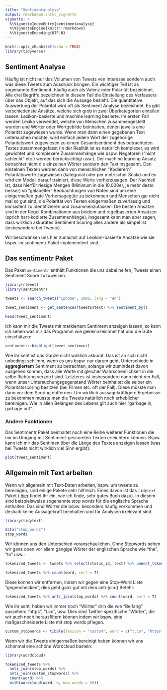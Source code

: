 ```yaml
---
title: "Sentimentanalyse"
output: rmarkdown::html_vignette
vignette: >
  %\VignetteIndexEntry{sentimentanalyse}
  %\VignetteEngine{knitr::rmarkdown}
  %\VignetteEncoding{UTF-8}
---
```



```r
knitr::opts_chunk$set(echo = TRUE)
library(tidyverse)
```

## Sentiment Analyse

Häufig ist nicht nur das Volumen von Tweets von Interesse sondern auch was diese Tweets zum Ausdruck bringen. Ein wichtiger Teil ist as sogenannte Sentiment, häufig auch als Valenz oder Polarität bezeichnet. Alle drei Begriffe bezeichnen in diesem Fall die Einstellung des Verfassers über das Objekt, auf das sich die Aussage bezieht. Die quantitative Auswertung der Polarität wird oft als Sentiment Analyse bezeichnet. Es gibt verschiedenste Ansätze, welche sich grob in zwei Überkategorien einteilen lassen: Lexikon-basierte und machine learning basierte. Im ersten Fall werden Lexika verwendet, welche von Menschen zusammengestellt wurden und Wörter oder Wortgebilde beinhalten, denen jeweils eine Polarität zugewiesen wurde. Wenn man dann einen gegebenen Text untersuchen möchte, wird einfach jedem Wort der zugehörige Polaritätswert zugewiesen zu einem Gesamtsentiment des betrachteten Textes zusammengefasst (in der Realität ist es natürlich komplexer, es wird gewichtet und komplexere Zusammenhänge wie bspw. Negatoren ("nicht schlecht" etc.) werden berücksichtigt usw.). Der machine learning Ansatz betrachtet nicht die einzelnen Wörter sondern den Text insgesamt. Den einzelnen Texten werden dann von menschlichen "Kodierern" Polaritätswerte zugewiesen (kategorial oder per metrischer Scala) und es wird ein Modell darauf trainiert, diese Werte vorherzusagen. Der Nachteil ist, dass hierfür riesige Mengen (Minimum in die 10.000er, je mehr desto besser) so "gelabelter" Beobachtungen von Nöten sind um eine einigermaßen gute Vorhersagegüte zu bekommen und Menschen gar nicht mal so gut sind, die Polarität von Texten einigermaßen zuverlässig und konsistent zu identifizieren und zusammenzufassen. Die besten Ansätze sind in der Regel Kombinationen aus beidem und regelbasierten Ansätzen (sprich hart-kodierte Zusammenhänge), insgesamt kann man aber sagen, dass wirklich akkurates Sentiment Scoring alles andere als simpel ist (insbesondere bei Tweets).

Wir beschränken uns hier zunächst auf Lexikon-basierte Ansätze wie sie bspw. im sentimentr Paket implementiert sind. 

## Das sentimentr Paket

Das Paket `sentimentr` enthält Funktionen die uns dabei helfen, Tweets einen Sentiment Score zuzuweisen. 

```r
library(rtweet)
library(sentimentr)

tweets <- search_tweets("iphone", 1000, lang = "en")

tweet_sentiment <- get_sentences(tweets$text) %>% sentiment_by()

head(tweet_sentiment)

```


Ich kann mir die Tweets mit markiertem Sentiment anzeigen lassen, so kann ich sehen was mir das Programm wie gekeinnzeichnet hat und die Güte einschätzen:

```r
sentimentr::highlight(tweet_sentiment)

```

Wie ihr seht ist das Ganze nicht wirklich akkurat. Das ist an sich nicht unbedingt schlimm, wenn es uns bspw. nur darum geht, Unterschiede in **aggregiertem** Sentiment zu betrachten, solange wir zumindest davon ausgehen können, dass alle Werte mit gleicher Wahrscheinlichkeit in die selbe Richtung verzerrt sind. Letzteres ist insbesondere dann nicht der Fall, wenn unser Untersuchungsgegenstand Wörter beinhaltet die selber ein Polaritätsscoring besitzen (bei Filmen etc. oft der Fall). Diese müsste man dann vor dem Scoring entfernen. Um wirklich aussagekräftigere Ergebnisse zu bekommen müsste man die Tweets natürlich noch erheblicher bereinigen. Wie in allen Belangen des Lebens gilt auch hier "garbage in, garbage out".

### Andere Funktionen

Das Sentimentr Paket beinhaltet noch eine Reihe weiterer Funktionen die mir im Umgang mit Sentiment-gescoreten Texten erleichtern können. Bspw. kann ich mir das Sentimen über die Länge des Textes anzeigen lassen (was bei Tweets nicht wirklich viel Sinn ergibt):

```r
plot(tweet_sentiment)
```


## Allgemein mit Text arbeiten

Wenn wir allgemein mit Text-Daten arbeiten, bspw. um tweets zu bereinigen, sind einige Pakete sehr hilfreich. Eines davon ist das `tidytext` Paket ( [hier](https://www.tidytextmining.com/index.html) findet ihr ein, wie ich finde, sehr gutes Buch dazu). In diesem sind beispielsweise sogenannte _stop words_ für die englische Sprache enthalten. Das sind Wörter die bspw. besonders häufig vorkommen und deshalb keine Aussagekraft beinhalten und für Analysen irrelevant sind.

```r
library(tidytext)

data("stop_words")
stop_words

```

Wir können uns den Unterschied veranschaulichen. Ohne Stopwords sehen wir ganz oben vor allem gängige Wörter der englischen Sprache wie "the", "to" usw.:

```r
tokenized_tweets <- tweets %>% select(status_id, text) %>% unnest_tokens(word, text)

tokenized_tweets %>% count(word, sort = T)

```

Diese können wir entfernen, indem wir gegen eine Stop-Word Liste "gegenchecken", dies geht ganz gut mit dem anti-join() Befehl:

```r
tokenized_tweets %>% anti_join(stop_words) %>% count(word, sort = T)
```


Wie ihr seht, haben wir immer noch "Wörter" drin die wie "Beifang" aussehen: "https", "t.co", usw. Dies sind Twitter-spezifische "Wörter", die wir auch noch herausfiltern können indem wir bspw. eine maßgeschneiderte Liste mit stop words pflegen. 

```r
custom_stopwords <- tibble(lexicon = "custom", word = c("t.co", "https"))

```

Wenn wir die Tweets einigermaßen bereinigt haben können wir uns schonmal eine schöne Wordcloud basteln:


```r
library(wordcloud)

tokenized_tweets %>%
  anti_join(stop_words) %>%
  anti_join(custom_stopwords) %>%
  count(word) %>%
  with(wordcloud(word, n, max.words = 50))

```








